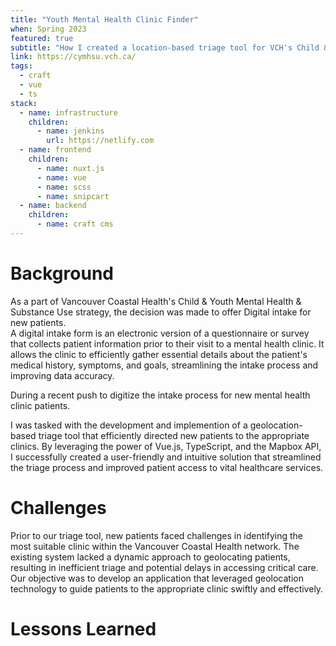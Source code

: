 ```yaml
---
title: "Youth Mental Health Clinic Finder"
when: Spring 2023
featured: true
subtitle: "How I created a location-based triage tool for VCH's Child & Youth Mental Health clinics"
link: https://cymhsu.vch.ca/
tags:
  - craft
  - vue
  - ts
stack:
  - name: infrastructure
    children:
      - name: jenkins
        url: https://netlify.com
  - name: frontend
    children:
      - name: nuxt.js
      - name: vue
      - name: scss
      - name: snipcart
  - name: backend
    children:
      - name: craft cms
---
```


# Background

As a part of Vancouver Coastal Health's Child & Youth Mental Health & Substance Use strategy, the decision was made to offer Digital intake for new patients.  
A digital intake form is an electronic version of a questionnaire or survey that collects patient information prior to their visit to a mental health clinic. It allows the clinic to efficiently gather essential details about the patient's medical history, symptoms, and goals, streamlining the intake process and improving data accuracy.

During a recent push to digitize the intake process for new mental health clinic patients.

I was tasked with the development and implemention of a geolocation-based triage tool that efficiently directed new patients to the appropriate clinics. By leveraging the power of Vue.js, TypeScript, and the Mapbox API, I successfully created a user-friendly and intuitive solution that streamlined the triage process and improved patient access to vital healthcare services.

# Challenges

Prior to our triage tool, new patients faced challenges in identifying the most suitable clinic within the Vancouver Coastal Health network. The existing system lacked a dynamic approach to geolocating patients, resulting in inefficient triage and potential delays in accessing critical care. Our objective was to develop an application that leveraged geolocation technology to guide patients to the appropriate clinic swiftly and effectively.

# Lessons Learned
